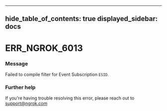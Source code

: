 

---
hide_table_of_contents: true
displayed_sidebar: docs
---


# ERR_NGROK_6013

### Message
Failed to compile filter for Event Subscription `ESID`.

<ErrorDetails />



### Further help
If you're having trouble resolving this error, please reach out to [support@ngrok.com](mailto:support@ngrok.com?subject=Help%20with%20ERR_NGROK_6013)

